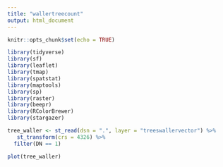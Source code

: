 ```yaml
---
title: "wallertreecount"
output: html_document
---
```


```r
knitr::opts_chunk$set(echo = TRUE)
```


```r
library(tidyverse)
library(sf)
library(leaflet)
library(tmap)
library(spatstat)
library(maptools)
library(sp)
library(raster)
library(beepr)
library(RColorBrewer)
library(stargazer)

```


```r
tree_waller <- st_read(dsn = ".", layer = "treeswallervector") %>% 
   st_transform(crs = 4326) %>% 
  filter(DN == 1)
```


```r
plot(tree_waller)
```

